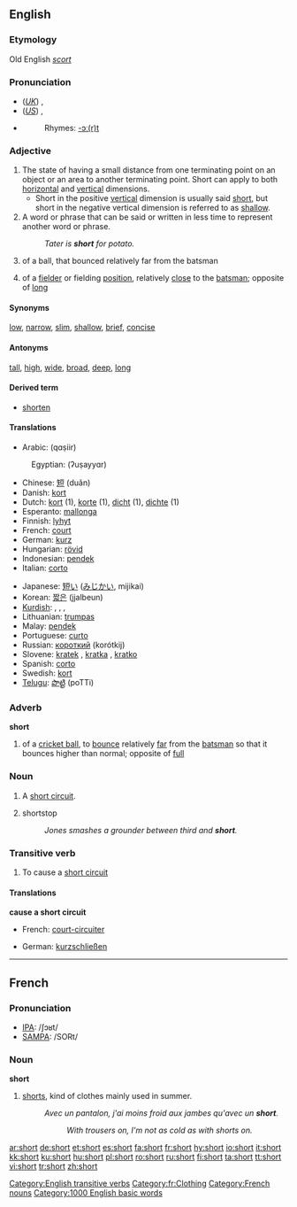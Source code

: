 {{wikipedia}}
==English==

{{rank|different|care|war|390|short|able|five|need}}
===Etymology===
Old English ''[[scort]]''

===Pronunciation===
*(''[[Received Pronunciation|UK]]'') {{IPA|/ʃɔːt/}}, {{SAMPA|/SO:t/}}
*(''[[General American|US]]'') {{IPA|/ʃɔɹt/}}, {{SAMPA|/SOrt/}}
*{{audio|en-us-short.ogg|Audio (US)}}
*:Rhymes: [[Rhymes:English:-ɔː(r)t|-ɔː(r)t]]

===Adjective===
{{en-adj|er}}

# The state of having a small distance from one terminating point on an object or an area to another terminating point.  Short can apply to both [[horizontal]] and [[vertical]] dimensions.
#*Short in the positive [[vertical]] dimension is usually said [[short]], but short in the negative vertical dimension is referred to as [[shallow]].
# A word or phrase that can be said or written in less time to represent another word or phrase.
#: ''Tater is '''short''' for potato.''
# {{cricket}} of a ball, that bounced relatively far from the batsman
# {{cricket}} of a [[fielder]] or fielding [[position]], relatively [[close]] to the [[batsman]]; opposite of [[long]]

====Synonyms====
[[low]], [[narrow]], [[slim]], [[shallow]], [[brief]], [[concise]]

====Antonyms====
[[tall]], [[high]], [[wide]], [[broad]], [[deep]], [[long]]

====Derived term====
* [[shorten]]

====Translations====
{{top}}
*Arabic: {{ARchar|[[قصير]]}} (qɑṣiir)
:Egyptian: {{ARchar|[[قصير]]}} (ʔuṣayyɑr)
*Chinese: [[短]] (duǎn)
*Danish: [[kort]]
*Dutch: [[kort]] (1), [[korte]] (1), [[dicht]] (1), [[dichte]] (1)
*Esperanto: [[mallonga]]
*Finnish: [[lyhyt]]
*French: [[court]]
*German: [[kurz]]
*Hungarian: [[rövid]]
*Indonesian: [[pendek]]
*Italian: [[corto]]
{{mid}}
*Japanese: [[短い]] ([[みじかい]], mijikai)
*Korean: [[짧은]] (jjalbeun)
*[[Kurdish]]: {{trad|ku|kurt}}, {{trad|ku|kin}}, {{trad|ku|qut}}, {{trad|ku|quse}}
*Lithuanian: [[trumpas]]
*Malay: [[pendek]]
*Portuguese: [[curto]]
*Russian: [[короткий]] (korótkij)
*Slovene: [[kratek]] {{m}}, [[kratka]] {{f}}, [[kratko]] {{n}}
*Spanish: [[corto]]
*Swedish: [[kort]]
*[[Telugu]]: [[పొట్టి]] (poTTi)
{{bottom}}

===Adverb===
'''short'''

# {{cricket}} of a [[cricket ball]], to [[bounce]] relatively [[far]] from the [[batsman]] so that it bounces higher than normal; opposite of [[full]]

===Noun===
{{en-noun}}

# A [[short circuit]].
# {{baseball}} shortstop
#: ''Jones smashes a grounder between third and '''short'''.''

===Transitive verb===
{{en-verb}}

#To cause a [[short circuit]]

====Translations====

'''cause a short circuit'''
{{top}}
*French: [[court-circuiter]]
{{mid}}
*German: [[kurzschließen]]
{{bottom}}

[[Category:English transitive verbs]]
----

==French==

===Pronunciation===
*[[w:IPA|IPA]]: /ʃɔʁt/
*[[w:SAMPA|SAMPA]]: /SORt/

===Noun===
'''short'''
#[[shorts]], kind of clothes mainly used in summer.
#: ''Avec un pantalon, j'ai moins froid aux jambes qu'avec un '''short'''.''
#::''With trousers on, I'm not as cold as with shorts on.''
[[Category:fr:Clothing]]
[[Category:French nouns]]
[[Category:1000 English basic words]]

[[ar:short]]
[[de:short]]
[[et:short]]
[[es:short]]
[[fa:short]]
[[fr:short]]
[[hy:short]]
[[io:short]]
[[it:short]]
[[kk:short]]
[[ku:short]]
[[hu:short]]
[[pl:short]]
[[ro:short]]
[[ru:short]]
[[fi:short]]
[[ta:short]]
[[tt:short]]
[[vi:short]]
[[tr:short]]
[[zh:short]]